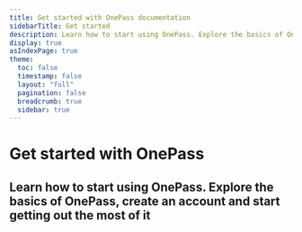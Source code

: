 ```yaml
---
title: Get started with OnePass documentation
sidebarTitle: Get started
description: Learn how to start using OnePass. Explore the basics of OnePass, create an account and start getting out the most of it.
display: true
asIndexPage: true
theme: 
  toc: false
  timestamp: false
  layout: "full"
  pagination: false
  breadcrumb: true
  sidebar: true
---
```



# Get started with OnePass

## Learn how to start using OnePass. Explore the basics of OnePass, create an account and start getting out the most of it


<ArticlesCards route="/reference/articles/getting-started"/>
